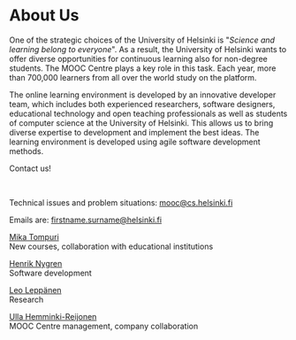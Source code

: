 # About Us

One of the strategic choices of the University of Helsinki is "*Science and learning belong to everyone*". As a result, the University of Helsinki wants to offer diverse opportunities for continuous learning also for non-degree students. The MOOC Centre plays a key role in this task. Each year, more than 700,000 learners from all over the world study on the platform.

The online learning environment is developed by an innovative developer team, which includes both experienced researchers, software designers, educational technology and open teaching professionals as well as students of computer science at the University of Helsinki. This allows us to bring diverse expertise to development and implement the best ideas. The learning environment is developed using agile software development methods.

Contact us!

<br />

Technical issues and problem situations: [mooc@cs.helsinki.fi](mailto:mooc@cs.helsinki.fi)

Emails are: firstname.surname@helsinki.fi

[Mika Tompuri](https://www.helsinki.fi/en/about-us/people/people-finder/mika-tompuri-9411181)<br />
New courses, collaboration with educational institutions

[Henrik Nygren](https://www.helsinki.fi/en/about-us/people/people-finder/henrik-nygren-9363993)<br />
Software development

[Leo Leppänen](https://researchportal.helsinki.fi/en/persons/leo-leppänen)<br />
Research

[Ulla Hemminki-Reijonen](https:/www.helsinki.fi/en/about-us/people/people-finder/ulla-hemminki-reijonen-9094291)<br />
MOOC Centre management, company collaboration
